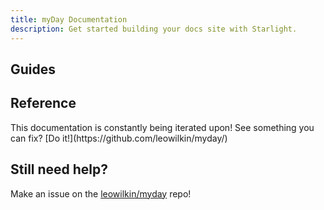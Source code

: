 ```yaml
---
title: myDay Documentation
description: Get started building your docs site with Starlight.
---
```



## Guides

<CardGrid>
	<LinkCard title="Add a Card" href='guides/adding-cards' />
	<LinkCard title="Add a New Tab" href='guides/new-tab' />
	<LinkCard title="SVG Docs" href='guides/svg' />
</CardGrid>

## Reference

<CardGrid>
	<LinkCard title="Add a Card" href='guides/adding-cards' />
	<LinkCard title="Add a New Tab" href='guides/new-tab' />
	<LinkCard title="SVG Docs" href='guides/svg' />
</CardGrid>

<Aside type="tip">This documentation is constantly being iterated upon! See something you can fix? [Do it!](https://github.com/leowilkin/myday/)</Aside>

## Still need help?

Make an issue on the [leowilkin/myday](https://github.com/leowilkin/myday/issues) repo! 
